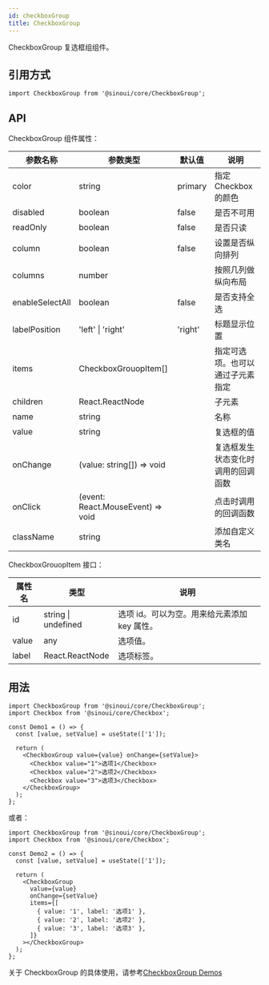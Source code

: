 ```yaml
---
id: checkboxGroup
title: CheckboxGroup
---
```


CheckboxGroup 复选框组组件。

## 引用方式

```tsx
import CheckboxGroup from '@sinoui/core/CheckboxGroup';
```

## API

CheckboxGroup 组件属性：

| 参数名称        | 参数类型                          | 默认值  | 说明                               |
| --------------- | --------------------------------- | ------- | ---------------------------------- |
| color           | string                            | primary | 指定 Checkbox 的颜色               |
| disabled        | boolean                           | false   | 是否不可用                         |
| readOnly        | boolean                           | false   | 是否只读                           |
| column          | boolean                           | false   | 设置是否纵向排列                   |
| columns         | number                            |         | 按照几列做纵向布局                 |
| enableSelectAll | boolean                           | false   | 是否支持全选                       |
| labelPosition   | 'left' \| 'right'                 | 'right' | 标题显示位置                       |
| items           | CheckboxGrouopItem[]              |         | 指定可选项。也可以通过子元素指定   |
| children        | React.ReactNode                   |         | 子元素                             |
| name            | string                            |         | 名称                               |
| value           | string                            |         | 复选框的值                         |
| onChange        | (value: string[]) => void         |         | 复选框发生状态变化时调用的回调函数 |
| onClick         | (event: React.MouseEvent) => void |         | 点击时调用的回调函数               |
| className       | string                            |         | 添加自定义类名                     |

CheckboxGrouopItem 接口：

| 属性名 | 类型                | 说明                                         |
| ------ | ------------------- | -------------------------------------------- |
| id     | string \| undefined | 选项 id。可以为空。用来给元素添加 key 属性。 |
| value  | any                 | 选项值。                                     |
| label  | React.ReactNode     | 选项标签。                                   |

## 用法

```tsx
import CheckboxGroup from '@sinoui/core/CheckboxGroup';
import Checkbox from '@sinoui/core/Checkbox';

const Demo1 = () => {
  const [value, setValue] = useState(['1']);

  return (
    <CheckboxGroup value={value} onChange={setValue}>
      <Checkbox value="1">选项1</Checkbox>
      <Checkbox value="2">选项2</Checkbox>
      <Checkbox value="3">选项3</Checkbox>
    </CheckboxGroup>
  );
};
```

或者：

```tsx
import CheckboxGroup from '@sinoui/core/CheckboxGroup';
import Checkbox from '@sinoui/core/Checkbox';

const Demo2 = () => {
  const [value, setValue] = useState(['1']);

  return (
    <CheckboxGroup
      value={value}
      onChange={setValue}
      items={[
        { value: '1', label: '选项1' },
        { value: '2', label: '选项2' },
        { value: '3', label: '选项3' },
      ]}
    ></CheckboxGroup>
  );
};
```

关于 CheckboxGroup 的具体使用，请参考[CheckboxGroup Demos](../components/checkbox-group)
